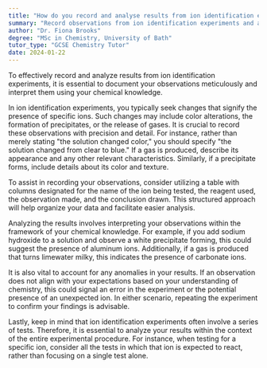 ```yaml
---
title: "How do you record and analyse results from ion identification experiments?"
summary: "Record observations from ion identification experiments and analyze results by applying chemical knowledge for interpretation."
author: "Dr. Fiona Brooks"
degree: "MSc in Chemistry, University of Bath"
tutor_type: "GCSE Chemistry Tutor"
date: 2024-01-22
---
```


To effectively record and analyze results from ion identification experiments, it is essential to document your observations meticulously and interpret them using your chemical knowledge.

In ion identification experiments, you typically seek changes that signify the presence of specific ions. Such changes may include color alterations, the formation of precipitates, or the release of gases. It is crucial to record these observations with precision and detail. For instance, rather than merely stating "the solution changed color," you should specify "the solution changed from clear to blue." If a gas is produced, describe its appearance and any other relevant characteristics. Similarly, if a precipitate forms, include details about its color and texture.

To assist in recording your observations, consider utilizing a table with columns designated for the name of the ion being tested, the reagent used, the observation made, and the conclusion drawn. This structured approach will help organize your data and facilitate easier analysis.

Analyzing the results involves interpreting your observations within the framework of your chemical knowledge. For example, if you add sodium hydroxide to a solution and observe a white precipitate forming, this could suggest the presence of aluminum ions. Additionally, if a gas is produced that turns limewater milky, this indicates the presence of carbonate ions.

It is also vital to account for any anomalies in your results. If an observation does not align with your expectations based on your understanding of chemistry, this could signal an error in the experiment or the potential presence of an unexpected ion. In either scenario, repeating the experiment to confirm your findings is advisable.

Lastly, keep in mind that ion identification experiments often involve a series of tests. Therefore, it is essential to analyze your results within the context of the entire experimental procedure. For instance, when testing for a specific ion, consider all the tests in which that ion is expected to react, rather than focusing on a single test alone.
    